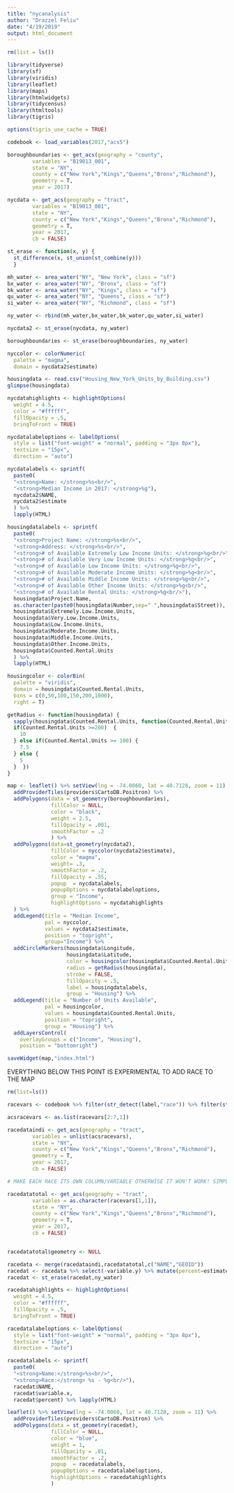 ```yaml
---
title: "nycanalysis"
author: "Drazzel Feliu"
date: "4/19/2019"
output: html_document
---
```


```r
rm(list = ls())

library(tidyverse)
library(sf)
library(viridis)
library(leaflet)
library(maps)
library(htmlwidgets)
library(tidycensus)
library(htmltools)
library(tigris)

options(tigris_use_cache = TRUE)
```

```r
codebook <- load_variables(2017,"acs5")
```

```r
boroughboundaries <- get_acs(geography = "county",
        variables = "B19013_001",
        state = "NY",
        county = c("New York","Kings","Queens","Bronx","Richmond"),
        geometry = T,
        year = 2017)

nycdata <- get_acs(geography = "tract",
        variables = "B19013_001",
        state = "NY",
        county = c("New York","Kings","Queens","Bronx","Richmond"),
        geometry = T,
        year = 2017,
        cb = FALSE)
```

```r
st_erase <- function(x, y) {
  st_difference(x, st_union(st_combine(y)))
  }

mh_water <- area_water("NY", "New York", class = "sf")
bx_water <- area_water("NY", "Bronx", class = "sf")
bk_water <- area_water("NY", "Kings", class = "sf")
qu_water <- area_water("NY", "Queens", class = "sf")
si_water <- area_water("NY", "Richmond", class = "sf")

ny_water <- rbind(mh_water,bx_water,bk_water,qu_water,si_water)

nycdata2 <- st_erase(nycdata, ny_water)
```

```r
boroughboundaries <- st_erase(boroughboundaries, ny_water)
```


```r
nyccolor <- colorNumeric(
  palette = "magma",
  domain = nycdata2$estimate)
```

```r
housingdata <- read.csv("Housing_New_York_Units_by_Building.csv")
glimpse(housingdata)
```

```r
nycdatahighlights <- highlightOptions(
  weight = 4.5,
  color = "#ffffff",
  fillOpacity = .5,
  bringToFront = TRUE)

nycdatalabeloptions <- labelOptions(
  style = list("font-weight" = "normal", padding = "3px 8px"),
  textsize = "15px",
  direction = "auto")
```

```r
nycdatalabels <- sprintf(
  paste0(
  "<strong>Name: </strong>%s<br/>",
  "<strong>Median Income in 2017: </strong>%g"),
  nycdata2$NAME,
  nycdata2$estimate
  ) %>% 
  lapply(HTML)
```

```r
housingdatalabels <- sprintf(
  paste0(
  "<strong>Project Name: </strong>%s<br/>",
  "<strong>Address: </strong>%s<br/>",
  "<strong># of Available Extremely Low Income Units: </strong>%g<br/>",
  "<strong># of Available Very Low Income Units: </strong>%g<br/>",
  "<strong># of Available Low Income Units: </strong>%g<br/>",
  "<strong># of Available Moderate Income Units: </strong>%g<br/>",
  "<strong># of Available Middle Income Units: </strong>%g<br/>",
  "<strong># of Available Other Income Units: </strong>%g<br/>",
  "<strong># of Available Rental Units: </strong>%g<br/>"),
  housingdata$Project.Name,
  as.character(paste0(housingdata$Number,sep=" ",housingdata$Street)),
  housingdata$Extremely.Low.Income.Units,
  housingdata$Very.Low.Income.Units,
  housingdata$Low.Income.Units,
  housingdata$Moderate.Income.Units,
  housingdata$Middle.Income.Units,
  housingdata$Other.Income.Units,
  housingdata$Counted.Rental.Units
  ) %>% 
  lapply(HTML)
```

```r
housingcolor <- colorBin(
  palette = "viridis",
  domain = housingdata$Counted.Rental.Units,
  bins = c(0,50,100,150,200,1000),
  right = T)

getRadius <- function(housingdata) {
  sapply(housingdata$Counted.Rental.Units, function(Counted.Rental.Units) {
  if(Counted.Rental.Units >=200)  {
    10
  } else if(Counted.Rental.Units >= 100) {
    7.5
  } else {
    5
  }  })
}
```

```r
map <- leaflet() %>% setView(lng = -74.0060, lat = 40.7128, zoom = 11) %>% 
  addProviderTiles(providers$CartoDB.Positron) %>%
  addPolygons(data = st_geometry(boroughboundaries),
              fillColor = NULL,
              color = "black",
              weight = 2.5,
              fillOpacity = .001,
              smoothFactor = .2
              ) %>% 
  addPolygons(data=st_geometry(nycdata2),
              fillColor = nyccolor(nycdata2$estimate),
              color = "magma",
              weight= .3,
              smoothFactor = .2,
              fillOpacity = .55,
              popup  = nycdatalabels,
              popupOptions = nycdatalabeloptions,
              group = "Income",
              highlightOptions = nycdatahighlights
  ) %>% 
  addLegend(title = "Median Income",
            pal = nyccolor,
            values = nycdata2$estimate,
            position = "topright",
            group="Income") %>% 
  addCircleMarkers(housingdata$Longitude, 
                   housingdata$Latitude,
                   color = housingcolor(housingdata$Counted.Rental.Units),
                   radius = getRadius(housingdata),
                   stroke = FALSE,
                   fillOpacity = .5,
                   label = housingdatalabels,
                   group = "Housing") %>% 
  addLegend(title = "Number of Units Available",
            pal = housingcolor,
            values = housingdata$Counted.Rental.Units,
            position = "topright",
            group = "Housing") %>% 
  addLayersControl(
    overlayGroups = c("Income", "Housing"),
    position = "bottomright")
```

```r
saveWidget(map,"index.html")
```

EVERYTHING BELOW THIS POINT IS EXPERIMENTAL TO ADD RACE TO THE MAP 

```r
rm(list=ls())

racevars <- codebook %>% filter(str_detect(label,"race")) %>% filter(str_detect(label,"Population of one"))

acsracevars <- as.list(racevars[2:7,1])

racedataindi <- get_acs(geography = "tract",
        variables = unlist(acsracevars),
        state = "NY",
        county = c("New York","Kings","Queens","Bronx","Richmond"),
        geometry = T,
        year = 2017,
        cb = FALSE)

# MAKE EACH RACE ITS OWN COLUMN/VARIABLE OTHERWISE IT WON'T WORK! SIMPLE

racedatatotal <- get_acs(geography = "tract",
        variables = as.character(racevars[1,1]),
        state = "NY",
        county = c("New York","Kings","Queens","Bronx","Richmond"),
        geometry = T,
        year = 2017,
        cb = FALSE)


racedatatotal$geometry <- NULL

racedata <- merge(racedataindi,racedatatotal,c("NAME","GEOID"))
racedat <- racedata %>% select(-variable.y) %>% mutate(percent=estimate.x/estimate.y)
racedat <- st_erase(racedat,ny_water)

racedatahighlights <- highlightOptions(
  weight = 4.5,
  color = "#ffffff",
  fillOpacity = .5,
  bringToFront = TRUE)

racedatalabeloptions <- labelOptions(
  style = list("font-weight" = "normal", padding = "3px 8px"),
  textsize = "15px",
  direction = "auto")
```

```r
racedatalabels <- sprintf(
  paste0(
  "<strong>Name:</strong>%s<br/>",
  "<strong>Race:</strong> %s - %g<br/>"),
  racedat$NAME,
  racedat$variable.x,
  racedat$percent) %>% lapply(HTML)
```  


```r
leaflet() %>% setView(lng = -74.0060, lat = 40.7128, zoom = 11) %>% 
  addProviderTiles(providers$CartoDB.Positron) %>%
  addPolygons(data = st_geometry(racedat),
              fillColor = NULL,
              color = "blue",
              weight = 1,
              fillOpacity = .01,
              smoothFactor = .2,
              popup  = racedatalabels,
              popupOptions = racedatalabeloptions,
              highlightOptions = racedatahighlights
              )
```

